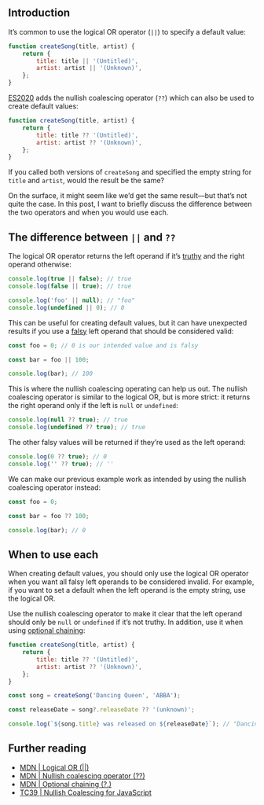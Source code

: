 ## Introduction

It’s common to use the logical OR operator (`||`) to specify a default value:

```js
function createSong(title, artist) {
    return {
        title: title || '(Untitled)',
        artist: artist || '(Unknown)',
    };
}
```

[ES2020](https://github.com/tc39/proposal-nullish-coalescing) adds the nullish coalescing operator (`??`) which can also be used to create default values:

```js
function createSong(title, artist) {
    return {
        title: title ?? '(Untitled)',
        artist: artist ?? '(Unknown)',
    };
}
```

If you called both versions of `createSong` and specified the empty string for `title` and `artist`, would the result be the same?

On the surface, it might seem like we’d get the same result––but that’s not quite the case. In this post, I want to briefly discuss the difference between the two operators and when you would use each.

## The difference between `||` and `??`

The logical OR operator returns the left operand if it’s [truthy](https://blog.zachsnoek.com/what-are-truthy-and-falsy-in-javascript) and the right operand otherwise:

```js
console.log(true || false); // true
console.log(false || true); // true

console.log('foo' || null); // "foo"
console.log(undefined || 0); // 0
```

This can be useful for creating default values, but it can have unexpected results if you use a [falsy](https://blog.zachsnoek.com/what-are-truthy-and-falsy-in-javascript) left operand that should be considered valid:

```js
const foo = 0; // 0 is our intended value and is falsy

const bar = foo || 100;

console.log(bar); // 100
```

This is where the nullish coalescing operating can help us out. The nullish coalescing operator is similar to the logical OR, but is more strict: it returns the right operand only if the left is `null` or `undefined`:

```js
console.log(null ?? true); // true
console.log(undefined ?? true); // true
```

The other falsy values will be returned if they’re used as the left operand:

```js
console.log(0 ?? true); // 0
console.log('' ?? true); // ''
```

We can make our previous example work as intended by using the nullish coalescing operator instead:

```js
const foo = 0;

const bar = foo ?? 100;

console.log(bar); // 0
```

<OpenToWork />

## When to use each

When creating default values, you should only use the logical OR operator when you want all falsy left operands to be considered invalid. For example, if you want to set a default when the left operand is the empty string, use the logical OR.

Use the nullish coalescing operator to make it clear that the left operand should only be `null` or `undefined` if it’s not truthy. In addition, use it when using [optional chaining](https://developer.mozilla.org/en-US/docs/Web/JavaScript/Reference/Operators/Optional_chaining):

```js
function createSong(title, artist) {
    return {
        title: title ?? '(Untitled)',
        artist: artist ?? '(Unknown)',
    };
}

const song = createSong('Dancing Queen', 'ABBA');

const releaseDate = song?.releaseDate ?? '(unknown)';

console.log(`${song.title} was released on ${releaseDate}`); // "Dancing Queen was released on (unknown)"
```

<ConnectSection />

## Further reading

-   [MDN | Logical OR (||)](https://developer.mozilla.org/en-US/docs/Web/JavaScript/Reference/Operators/Logical_OR)
-   [MDN | Nullish coalescing operator (??)](https://developer.mozilla.org/en-US/docs/Web/JavaScript/Reference/Operators/Nullish_coalescing_operator)
-   [MDN | Optional chaining (?.)](https://developer.mozilla.org/en-US/docs/Web/JavaScript/Reference/Operators/Optional_chaining)
-   [TC39 | Nullish Coalescing for JavaScript](https://github.com/tc39/proposal-nullish-coalescing)
